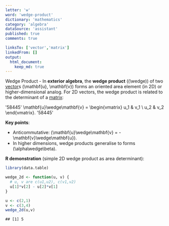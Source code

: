 ```yaml
---
letter: 'w'
word: 'wedge-product'
dictionary: 'mathematics'
category: 'algebra'
dataSource: 'assistant'
published: true
comments: true

linksTo: ['vector','matrix']
linkedFrom: []
output:
  html_document:
    keep_md: true
---
```




<a id="wedge-product">Wedge Product</a> - In **exterior algebra**, the **wedge product** (\(\wedge\)) of two [vector](#vector)s \(\mathbf{u}, \mathbf{v}\) forms an oriented area element (in 2D) or higher-dimensional analog. For 2D vectors, the wedge product is related to the determinant of a [matrix](#matrix):

'58445'
\mathbf{u}\wedge\mathbf{v} = 
\begin{vmatrix}
u_1 & v_1 \\
u_2 & v_2
\end{vmatrix}.
'58445'

**Key points**:
- Anticommutative: \(\mathbf{u}\wedge\mathbf{v} = -\mathbf{v}\wedge\mathbf{u}\).
- In higher dimensions, wedge products generalise to forms \(\alpha\wedge\beta\).

**R demonstration** (simple 2D wedge product as area determinant):


``` r
library(data.table)

wedge_2d <- function(u, v) {
  # u, v are c(u1,u2), c(v1,v2)
  u[1]*v[2] - u[2]*v[1]
}

u <- c(2,1)
v <- c(3,4)
wedge_2d(u,v)
```

```
## [1] 5
```
